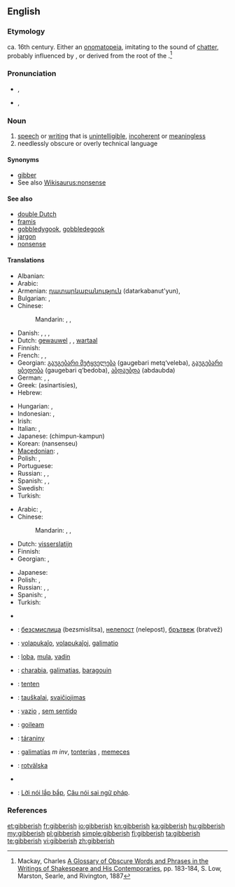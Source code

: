 ==English==

===Etymology===
ca. 16th century. Either an [[onomatopeia]], imitating to the sound of [[chatter]], probably influenced by {{term|jabber}}, or derived from the root of the {{etyl|ga}} {{term|gob|lang=ga||the mouth}}.<ref>Mackay, Charles [http://books.google.com/books?id=RCingf_1px0C&pg=PA183&lpg=PA183&dq=gibberish+etymology&source=web&ots=woP9Nswjn6&sig=zm3rR7oMcNw-yF3DDL5Q62t3EaA&hl=en&sa=X&oi=book_result&resnum=10&ct=result#PPA183,M1 A Glossary of Obscure Words and Phrases in the Writings of Shakespeare and His Contemporaries], pp. 183-184, S. Low, Marston, Searle, and Rivington, 1887</ref>

===Pronunciation===
* {{a|UK}} {{IPA|/ˈdʒɪb.ɜː(ɹ).ɪʃ/}}, {{SAMPA|/"dZIb.3:(r\).IS/}}
* {{a|US}} {{IPA|/ˈdʒɪb.ə.ɹɪʃ/}}, {{SAMPA|/"dZIb.@.r\IS/}}

===Noun===
{{en-noun|-|es}}

# [[speech]] or [[writing]] that is [[unintelligible]], [[incoherent]] or [[meaningless]]
# needlessly obscure or overly technical language

====Synonyms====
* [[gibber]]
* See also [[Wikisaurus:nonsense]]

====See also====
* [[double Dutch]]
* [[framis]]
* [[gobbledygook]], [[gobbledegook]]
* [[jargon]]
* [[nonsense]]

====Translations====
{{trans-top|unintelligible speech or writing}}
* Albanian: {{t|sq|dërdëllisje|xs=Albanian}}
* Arabic: {{t|ar|رطانة|f|tr=raTaana}}
* Armenian: [[դատարկաբանություն]] (datarkabanut'yun),  {{t-|hy|ցնորք|tr=c’nork’}}
* Bulgarian: {{t+|bg|безсмислици|f|p|tr=bezsmislitsi}}, {{t+|bg|глупости|f|p|tr=gluposti}}
* Chinese:
*: Mandarin: {{zh-tsp|亂語|乱语|luànyǔ}},  {{zh-tsp|胡言亂語|胡言乱语|húyán luànyǔ}}, {{zh-tsp|胡話|胡话|húhuà}}
* Danish: {{t|da|vrøvl|n}}, {{t|da|volapyk|n}}, {{t|da|kaudervælsk|n}}, {{t|da|nonsens|n}}
* Dutch: [[gewauwel]] {{n}}, {{t|nl|koeterwaals}} {{n}}, [[wartaal]]
* Finnish: {{t+|fi|siansaksa}}
* French: {{t+|fr|baragouin|m}}, {{t+|fr|galimatias|m}}, {{t+|fr|charabia|m}}
* Georgian: [[გაუგებარი მეტყველება]] (gaugebari metq‘veleba), [[გაუგებარი ყბედობა]] (gaugebari q‘bedoba), [[აბდაუბდა]] (abdaubda)
* German: {{t+|de|Kauderwelsch|n}}, {{t|de|Kokolores|m}}, {{t|de|Gequassel|n}}
* Greek: {{t|el|ασυναρτησίες}} (asinartisíes), {{t|el|αλαμπουρνέζικα}}
* Hebrew: {{t-|he|ג'יבריש|tr=jibrish}}
{{trans-mid}}
* Hungarian: {{t+|hu|badarság}}, {{t+|hu|zagyvaság}}
* Indonesian: {{t|id|pepesan kosong|xs=Indonesian}}, {{t|id|bahasa raban|xs=Indonesian}}
* Irish: {{t-|ga|gibiris|f|xs=Irish}}
* Italian: {{t-|it|farfuglio|m}}, {{t-|it|borbottio|m}}
* Japanese: {{t-|ja|ちんぷんかんぷん}} (chimpun-kampun)
* Korean: {{t|ko|난센스|sc=Hang}} (nansenseu)
* [[Macedonian]]: {{t|mk|брборење|n|tr=brbórenje}},  {{t|mk|баботење|n|tr=babótenje}}
* Polish: {{t|pl|jazgot|m}}, {{t-|pl|bełkot|m}}
* Portuguese: {{t-|pt|algaravia|f}}
* Russian: {{t+|ru|тарабарщина|f|tr=tarabárščina}}, {{t|ru|невнятность|f|tr=nevnjátnost’}},  {{t|ru|белеберда|f|tr=beleberdá}}
* Spanish: {{t-|es|algarabía|f}}, {{t-|es|farfulla|f}}, {{t-|es|monserga|f}}
* Swedish: {{t+|sv|nonsens}}
* Turkish: {{t+|tr|saçma}}
{{trans-bottom}}

{{trans-top|needlessly obscure or overly technical language}}
* Arabic: {{t|ar|ثرثرة|f|tr=tharthara}},  {{t|ar|بربرة|f|tr=barbara}}
* Chinese:
*: Mandarin: {{zh-tsp|亂語|乱语|luànyǔ}},  {{zh-tsp|胡言亂語|胡言乱语|húyán luànyǔ}}, {{zh-tsp|胡話|胡话|húhuà}}
* Dutch: [[visserslatijn]] {{n}}
* Finnish: {{t+|fi|heprea}}
* Georgian: {{t|ka|გაუგებარი|sc=Geor|xs=Georgian}}, {{t|ka|ტექნიკური  ენა|sc=Geor|xs=Georgian}}
{{trans-mid}}
* Japanese: {{t|ja|美辞麗句|tr=びじれいく, bijireiku}}
* Polish: {{t|pl|jazgot|m}}, {{t-|pl|bełkot|m}}
* Russian: {{t+|ru|тарабарщина|f|tr=tarabárščina}},  {{t|ru|белиберда|f|tr=beliberdá}},  {{t+|ru|бессмыслица|f|tr=bessmýslica}}
* Spanish: {{t+|es|jerga|f}}, {{t|es|galimatías|m}}
* Turkish: {{t+|tr|jargon}}
{{trans-bottom}}

{{checktrans-top}}
* {{trreq|Albanian}}
* {{ttbc|bg}}: [[безсмислица]] (bezsmislitsa), [[нелепост]] (nelepost), [[брътвеж]] (bratvež)
* {{ttbc|eo}}: [[volapukaĵo]], [[volapukaĵoj]], [[galimatio]]
* {{ttbc|et}}: [[loba]], [[mula]], [[vadin]]
* {{ttbc|fr}}: [[charabia]], [[galimatias]], [[baragouin]]
{{trans-mid}}
* {{ttbc|Haitian Creole}}: [[tenten]]
* {{ttbc|Lithuanian}}: [[tauškalai]], [[svaičiojimas]]
* {{ttbc|pt}}: [[vazio]] {{m}}, [[sem sentido]]
* {{ttbc|gd}}: [[goileam]] {{m}}
* {{ttbc|sk}}: [[táraniny]] {{f|p}}
* {{ttbc|es}}: [[galimatías]] ''m inv'', [[tonterías]] {{f|p}}, [[memeces]] {{f|p}}
* {{ttbc|sv}}: [[rotvälska]]
* {{trreq|Turkish}}
* {{ttbc|vi}}: [[Lời nói lắp bắp]], [[Câu nói sai ngữ pháp]].
{{trans-bottom}}

===References===
<references/>

[[et:gibberish]]
[[fr:gibberish]]
[[io:gibberish]]
[[kn:gibberish]]
[[ka:gibberish]]
[[hu:gibberish]]
[[my:gibberish]]
[[pl:gibberish]]
[[simple:gibberish]]
[[fi:gibberish]]
[[ta:gibberish]]
[[te:gibberish]]
[[vi:gibberish]]
[[zh:gibberish]]